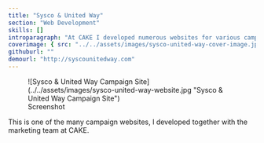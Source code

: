 ```yaml
---
title: "Sysco & United Way"
section: "Web Development"
skills: []
introparagraph: "At CAKE I developed numerous websites for various campaigns. This is one of them."
coverimage: { src: "../../assets/images/sysco-united-way-cover-image.jpg" }
githuburl: ""
demourl: "http://syscounitedway.com"
---
```


<figure class="figure figure--center no-border">
  ![Sysco & United Way Campaign
  Site](../../assets/images/sysco-united-way-website.jpg "Sysco & United Way
  Campaign Site")
  <figcaption class="figure__caption">Screenshot</figcaption>
</figure>

This is one of the many campaign websites, I developed together with the marketing team at CAKE.

